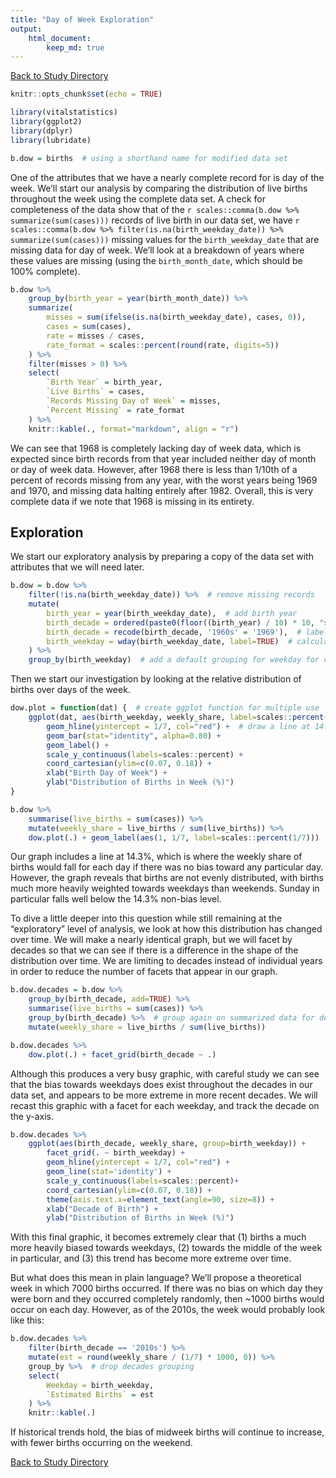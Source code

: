 ```yaml
---
title: "Day of Week Exploration"
output: 
    html_document:
        keep_md: true
---
```

[Back to Study Directory](README.md)

```r
knitr::opts_chunk$set(echo = TRUE)
```

```r
library(vitalstatistics)
library(ggplot2)
library(dplyr)
library(lubridate)
```

```r
b.dow = births  # using a shorthand name for modified data set
```

One of the attributes that we have a nearly complete record for is day of the week. We'll start our analysis by comparing the distribution of live births throughout the week using the complete data set. A check for completeness of the data show that of the `r scales::comma(b.dow %>% summarize(sum(cases)))` records of live birth in our data set, we have `r scales::comma(b.dow %>% filter(is.na(birth_weekday_date)) %>% summarize(sum(cases)))` missing values for the `birth_weekday_date` that are missing data for day of week. We'll look at a breakdown of years where these values are missing (using the `birth_month_date`, which should be 100% complete).

```r
b.dow %>%  
    group_by(birth_year = year(birth_month_date)) %>%
    summarize(
        misses = sum(ifelse(is.na(birth_weekday_date), cases, 0)),
        cases = sum(cases),
        rate = misses / cases,
        rate_format = scales::percent(round(rate, digits=5))
    ) %>%
    filter(misses > 0) %>%
    select(
        `Birth Year` = birth_year,
        `Live Births` = cases,
        `Records Missing Day of Week` = misses,
        `Percent Missing` = rate_format
    ) %>%
    knitr::kable(., format="markdown", align = "r")
```

We can see that 1968 is completely lacking day of week data, which is expected since birth records from that year included neither day of month or day of week data. However, after 1968 there is less than 1/10th of a percent of records missing from any year, with the worst years being 1969 and 1970, and missing data halting entirely after 1982. Overall, this is very complete data if we note that 1968 is missing in its entirety.

## Exploration

We start our exploratory analysis by preparing a copy of the data set with attributes that we will need later.

```r
b.dow = b.dow %>%
    filter(!is.na(birth_weekday_date)) %>%  # remove missing records
    mutate(
        birth_year = year(birth_weekday_date),  # add birth year
        birth_decade = ordered(paste0(floor((birth_year) / 10) * 10, "s")),  # add a decade label
        birth_decade = recode(birth_decade, '1960s' = '1969'),  # label 60's as 1969
        birth_weekday = wday(birth_weekday_date, label=TRUE)  # calculate and label day of week
    ) %>%
    group_by(birth_weekday)  # add a default grouping for weekday for convenience
```

Then we start our investigation by looking at the relative distribution of births over days of the week.

```r
dow.plot = function(dat) {  # create ggplot function for multiple use
    ggplot(dat, aes(birth_weekday, weekly_share, label=scales::percent(weekly_share))) +
        geom_hline(yintercept = 1/7, col="red") +  # draw a line at 14.3%
        geom_bar(stat="identity", alpha=0.80) +
        geom_label() +
        scale_y_continuous(labels=scales::percent) +
        coord_cartesian(ylim=c(0.07, 0.18)) +
        xlab("Birth Day of Week") +
        ylab("Distribution of Births in Week (%)")
}

b.dow %>%
    summarise(live_births = sum(cases)) %>%
    mutate(weekly_share = live_births / sum(live_births)) %>%
    dow.plot(.) + geom_label(aes(1, 1/7, label=scales::percent(1/7)))
```

Our graph includes a line at 14.3%, which is where the weekly share of births would fall for each day if there was no bias toward any particular day. However, the graph reveals that births are not evenly distributed, with births much more heavily weighted towards weekdays than weekends. Sunday in particular falls well below the 14.3% non-bias level. 

To dive a little deeper into this question while still remaining at the "exploratory" level of analysis, we look at how this distribution has changed over time. We will make a nearly identical graph, but we will facet by decades so that we can see if there is a difference in the shape of the distribution over time. We are limiting to decades instead of individual years in order to reduce the number of facets that appear in our graph.

```r
b.dow.decades = b.dow %>%
    group_by(birth_decade, add=TRUE) %>%
    summarise(live_births = sum(cases)) %>%
    group_by(birth_decade) %>%  # group again on summarized data for denominator calculation
    mutate(weekly_share = live_births / sum(live_births))

b.dow.decades %>%
    dow.plot(.) + facet_grid(birth_decade ~ .)
```

Although this produces a very busy graphic, with careful study we can see that the bias towards weekdays does exist throughout the decades in our data set, and appears to be more extreme in more recent decades. We will recast this graphic with a facet for each weekday, and track the decade on the y-axis.

```r
b.dow.decades %>%
    ggplot(aes(birth_decade, weekly_share, group=birth_weekday)) + 
        facet_grid(. ~ birth_weekday) +
        geom_hline(yintercept = 1/7, col="red") +
        geom_line(stat='identity') +
        scale_y_continuous(labels=scales::percent)+
        coord_cartesian(ylim=c(0.07, 0.18)) +
        theme(axis.text.x=element_text(angle=90, size=8)) +
        xlab("Decade of Birth") +
        ylab("Distribution of Births in Week (%)")
```

With this final graphic, it becomes extremely clear that (1) births a much more heavily biased towards weekdays, (2) towards the middle of the week in particular, and (3) this trend has become more extreme over time. 

But what does this mean in plain language? We'll propose a theoretical week in which 7000 births occurred. If there was no bias on which day they were born and they occurred completely randomly, then ~1000 births would occur on each day. However, as of the 2010s, the week would probably look like this:

```r
b.dow.decades %>%
    filter(birth_decade == '2010s') %>%
    mutate(est = round(weekly_share / (1/7) * 1000, 0)) %>%
    group_by %>%  # drop decades grouping
    select(
        Weekday = birth_weekday,
        `Estimated Births` = est
    ) %>%
    knitr::kable(.)
```

If historical trends hold, the bias of midweek births will continue to increase, with fewer births occurring on the weekend.

[Back to Study Directory](README.md)
